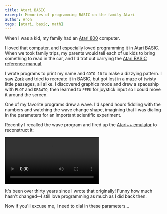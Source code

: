 ```yaml
---
title: Atari BASIC
excerpt: Memories of programming BASIC on the family Atari
author: Aron
tags: [atari, basic, math]
---
```


When I was a kid, my family had an
[Atari 800](https://en.wikipedia.org/wiki/Atari_8-bit_family) computer.

<MyImage
  name="atari-800.jpg"
  href="https://commons.wikimedia.org/wiki/File%3AAtari_800.jpg"
  title="Image by Bilby [CC BY 3.0], via Wikimedia Commons"
  post />

I loved that computer, and I especially loved programming it in Atari BASIC.
When we took family trips, my parents would tell each of us kids to bring
something to read in the car, and I'd trot out carrying the [Atari BASIC
reference manual](https://archive.org/stream/atari-basic-reference-manual/ataribasicreferencemanual#page/n0/mode/2up).

<MyImage
  name="atari-800-basic-manual.jpg"
  href="http://www.vintagecomputing.com/index.php/archives/815/retro-scan-of-the-week-father-and-son-at-the-atari"
  title="Image by Vintage Computing and Gaming, used by permission"
  post />

I wrote programs to print my name and `GOTO 10` to make a dizzying pattern. I
saw [Zork](https://en.wikipedia.org/wiki/Zork) and tried to recreate it in
BASIC, but got lost in a maze of twisty little passages, all alike. I discovered
graphics mode and drew a spaceship with `PLOT` and `DRAWTO`, then learned to
`PEEK` for joystick input so I could move it around the screen.

One of my favorite programs drew a wave. I'd spend hours fiddling with the
numbers and watching the wave change shape, imagining that I was dialing in
the parameters for an important scientific experiment.

Recently I recalled the wave program and fired up the
[Atari++ emulator](http://www.xl-project.com/) to reconstruct it:

<div className="post-image">
  <video autoPlay controls loop>
    <source src="/video/wave.ogv" type={'video/ogg; codecs="theora"'} />
    <source src="/video/wave.mp4" type={'video/mp4; codecs="avc1.4d401f"'} />{/* iphone 4 */}
    <source src="/video/wave.mp4" />{/* https://www.broken-links.com/2010/07/08/making-html5-video-work-on-android-phones/ */}
  </video>
</div>

It's been over thirty years since I wrote that originally! Funny how much
hasn't changed--I still love programming as much as I did back then.

Now if you'll excuse me, I need to dial in these parameters...
